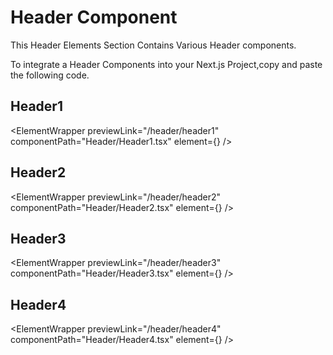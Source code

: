 
# Header Component

This Header Elements Section Contains Various Header components.

To integrate a Header Components into your Next.js Project,copy and paste the following code.

## Header1

<ElementWrapper
  previewLink="/header/header1"
  componentPath="Header/Header1.tsx"
  element={<Header1 />}
/>

## Header2

<ElementWrapper
  previewLink="/header/header2"
  componentPath="Header/Header2.tsx"
  element={<Header2 />}
/>

## Header3

<ElementWrapper
  previewLink="/header/header3"
  componentPath="Header/Header3.tsx"
  element={<Header3 />}
/>

## Header4

<ElementWrapper
  previewLink="/header/header4"
  componentPath="Header/Header4.tsx"
  element={<Header4 />}
/>
